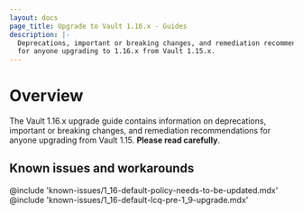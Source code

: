 ```yaml
---
layout: docs
page_title: Upgrade to Vault 1.16.x - Guides
description: |-
  Deprecations, important or breaking changes, and remediation recommendations
  for anyone upgrading to 1.16.x from Vault 1.15.x.
---
```


# Overview

The Vault 1.16.x upgrade guide contains information on deprecations, important
or breaking changes, and remediation recommendations for anyone upgrading from
Vault 1.15. **Please read carefully**.

## Known issues and workarounds

@include 'known-issues/1_16-default-policy-needs-to-be-updated.mdx'
@include 'known-issues/1_16-default-lcq-pre-1_9-upgrade.mdx'

